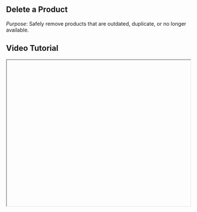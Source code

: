 


<div className="mdx-content">

## Delete a Product

 

*Purpose*: Safely remove products that are outdated, duplicate, or no longer available.

## Video Tutorial



<iframe
  width="100%"
  height="400"
  title="Delete product tutorial"
  allowFullScreen
  className="rounded-lg"
/>

---

## Steps:



❶ **Locate the Product**  
Find the product in the catalog list. You can use the search bar or scroll through manually.

❷ **Open the Options Menu**  
Click the **three-dot menu** beside the product, or open the detailed view.

❸ **Click Delete**  
Choose **Delete** from the menu options.

❹ **Confirm Deletion**  
A confirmation dialog will appear. Confirm your choice to proceed.

❺ **Success Message**  
Once deleted, the system displays a success message confirming the removal.

---

**Tip for First-Time Users**:  
Deleted products are permanently removed. Be sure you no longer need the product before confirming deletion.

<div className="space-y-4 mt-6">

<div className="my-10 border-t border-gray-200" />

## More questions about this


</div>
<div className="space-y-4 mt-6">
  <details className="bg-white rounded-md p-4 border border-gray-300">
  <summary
    className="font-medium text-base text-gray-900"
    style={{
      backgroundColor: 'transparent',
      outline: 'none',
      cursor: 'pointer',
      userSelect: 'none',
      listStyle: 'none',
    }}
  >Can I recover a deleted product?</summary>
   <p className="mt-2 text-sm text-gray-700">
      No, once deleted, the product is permanently removed from the system.
    </p>
  </details>

  <details className="bg-white rounded-md p-4 border border-gray-300">
  <summary
    className="font-medium text-base text-gray-900"
    style={{
      backgroundColor: 'transparent',
      outline: 'none',
      cursor: 'pointer',
      userSelect: 'none',
      listStyle: 'none',
    }}
  >Will deleting a product affect my sales reports?</summary>
    <p className="mt-2 text-sm text-gray-700">
      No, past sales data will remain in reports, even if the product is deleted.
    </p>
  </details>
</div>
</div>

---

<div className="space-y-4 mt-6">

<div className="my-10 border-t border-gray-200" />

<div className="mdx-content mt-10">

Was this article helpful?

<div style={{ display: 'flex', gap: '1rem' }}>
  <button style={{ padding: '0.5rem', borderRadius: '9999px', backgroundColor: '#f0f0f0' }}>
    👍
  </button>
  <button style={{ padding: '0.5rem', borderRadius: '9999px', backgroundColor: '#f0f0f0' }}>
    👎
  </button>
</div>
</div>

---
</div>
